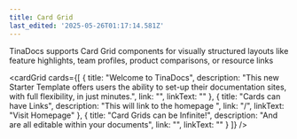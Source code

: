 ```yaml
---
title: Card Grid
last_edited: '2025-05-26T01:17:14.581Z'
---
```


TinaDocs supports Card Grid components for visually structured layouts like feature highlights, team profiles, product comparisons, or resource links

<cardGrid
  cards={[
    {
      title: "Welcome to TinaDocs",
      description:
        "This new Starter Template offers users the ability to set-up their documentation sites, with full flexibility, in just minutes.",
      link: "",
      linkText: ""
    },
    {
      title: "Cards can have Links",
      description: "This will link to the homepage ",
      link: "/",
      linkText: "Visit Homepage"
    },
    {
      title: "Card Grids can be Infinite!",
      description: "And are all editable within your documents",
      link: "",
      linkText: ""
    }
  ]}
/>

